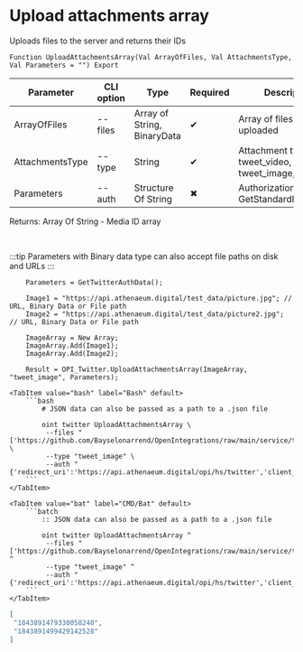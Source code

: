 ﻿---
sidebar_position: 7
description: Upload attachments array and other functions to work with Twitter in the Open Integration Package, a free open-source integration library for 1C:Enterprise 8, OneScript and CLI
keywords: [1C, 1С, 1С:Enterprise, 1С:Enterprise 8.3, API, Integration, Services, Exchange, OneScript, CLI, Twitter]
---


# Upload attachments array
 Uploads files to the server and returns their IDs



`Function UploadAttachmentsArray(Val ArrayOfFiles, Val AttachmentsType, Val Parameters = "") Export`

  | Parameter | CLI option | Type | Required | Description |
  |-|-|-|-|-|
  | ArrayOfFiles | --files | Array of String, BinaryData | &#x2714; | Array of files to be uploaded |
  | AttachmentsType | --type | String | &#x2714; | Attachment type: tweet_video, tweet_image, tweet_gif |
  | Parameters | --auth | Structure Of String | &#x2716; | Authorization data. See GetStandardParameters |

  
  Returns:  Array Of String - Media ID array

<br/>

:::tip
Parameters with Binary data type can also accept file paths on disk and URLs
:::
<br/>



```bsl title="1C:Enterprise/OneScript code example"
    Parameters = GetTwitterAuthData();

    Image1 = "https://api.athenaeum.digital/test_data/picture.jpg"; // URL, Binary Data or File path
    Image2 = "https://api.athenaeum.digital/test_data/picture2.jpg"; // URL, Binary Data or File path

    ImageArray = New Array;
    ImageArray.Add(Image1);
    ImageArray.Add(Image2);

    Result = OPI_Twitter.UploadAttachmentsArray(ImageArray, "tweet_image", Parameters);
```
 

 <Tabs>
  
    <TabItem value="bash" label="Bash" default>
        ```bash
            # JSON data can also be passed as a path to a .json file
            
            oint twitter UploadAttachmentsArray \
             --files "['https://github.com/Bayselonarrend/OpenIntegrations/raw/main/service/test_data/picture.jpg','https://github.com/Bayselonarrend/OpenIntegrations/raw/main/service/test_data/picture2.jpg']" \
             --type "tweet_image" \
             --auth "{'redirect_uri':'https://api.athenaeum.digital/opi/hs/twitter','client_id':'***','client_secret':'***','access_token':'***','refresh_token':'***','oauth_token':'***','oauth_token_secret':'***','oauth_consumer_key':'***','oauth_consumer_secret':'***'}"
        ```
    </TabItem>
  
    <TabItem value="bat" label="CMD/Bat" default>
        ```batch
            :: JSON data can also be passed as a path to a .json file
            
            oint twitter UploadAttachmentsArray ^
             --files "['https://github.com/Bayselonarrend/OpenIntegrations/raw/main/service/test_data/picture.jpg','https://github.com/Bayselonarrend/OpenIntegrations/raw/main/service/test_data/picture2.jpg']" ^
             --type "tweet_image" ^
             --auth "{'redirect_uri':'https://api.athenaeum.digital/opi/hs/twitter','client_id':'***','client_secret':'***','access_token':'***','refresh_token':'***','oauth_token':'***','oauth_token_secret':'***','oauth_consumer_key':'***','oauth_consumer_secret':'***'}"
        ```
    </TabItem>
</Tabs>


```json title="Result"
[
 "1843891479330058240",
 "1843891499429142528"
]
```
